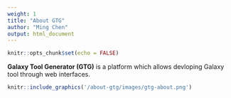 ```yaml
---
weight: 1
title: "About GTG"
author: "Ming Chen"
output: html_document
---
```


```r
knitr::opts_chunk$set(echo = FALSE)
```

**Galaxy Tool Generator (GTG)** is a platform which allows devloping Galaxy tool through web interfaces.

```r
knitr::include_graphics('/about-gtg/images/gtg-about.png')
```

